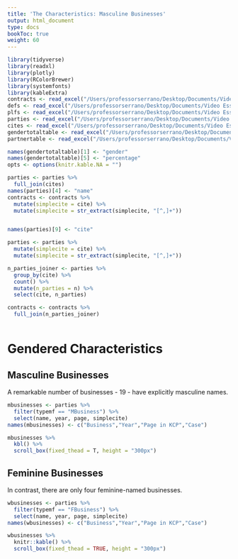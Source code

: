 ```yaml
---
title: 'The Characteristics: Masculine Businesses'
output: html_document
type: docs
bookToc: true
weight: 60
---
```



```r
library(tidyverse)
library(readxl)
library(plotly)
library(RColorBrewer) 
library(systemfonts)
library(kableExtra)
contracts <- read_excel("/Users/professorserrano/Desktop/Documents/Video Essays/Law/contracts_gender_r_2.xlsx")
defs <- read_excel("/Users/professorserrano/Desktop/Documents/Video Essays/Law/defs_r.xlsx")
plfs <- read_excel("/Users/professorserrano/Desktop/Documents/Video Essays/Law/plfs_r.xlsx")
parties <- read_excel("/Users/professorserrano/Desktop/Documents/Video Essays/Law/parties_r.xlsx")
cites <- read_excel("/Users/professorserrano/Desktop/Documents/Video Essays/Law/cites_for_contracts.xlsx")
gendertotaltable <- read_excel("/Users/professorserrano/Desktop/Documents/Video Essays/Law/gendertotaltable.xlsx")
partnertable <- read_excel("/Users/professorserrano/Desktop/Documents/Video Essays/Law/partner_table.xlsx")

names(gendertotaltable)[1] <- "gender"
names(gendertotaltable)[5] <- "percentage"
opts <- options(knitr.kable.NA = "")

parties <- parties %>%
  full_join(cites)
names(parties)[4] <- "name"
contracts <- contracts %>%
  mutate(simplecite = cite) %>%
  mutate(simplecite = str_extract(simplecite, "[^,]+"))


names(parties)[9] <- "cite"

parties <- parties %>%
  mutate(simplecite = cite) %>%
  mutate(simplecite = str_extract(simplecite, "[^,]+"))

n_parties_joiner <- parties %>%
  group_by(cite) %>%
  count() %>%
  mutate(n_parties = n) %>%
  select(cite, n_parties)

contracts <- contracts %>%
  full_join(n_parties_joiner)



```

# Gendered Characteristics

## Masculine Businesses

A remarkable number of businesses - 19 - have explicitly masculine names. 

```r
mbusinesses <- parties %>%
  filter(typemf == "MBusiness") %>%
  select(name, year, page, simplecite)
names(mbusinesses) <- c("Business","Year","Page in KCP","Case")

mbusinesses %>%
  kbl() %>%
  scroll_box(fixed_thead = T, height = "300px") 

```


## Feminine Businesses

In contrast, there are only four feminine-named businesses.

```r
wbusinesses <- parties %>%
  filter(typemf == "FBusiness") %>%
  select(name, year, page, simplecite)
names(wbusinesses) <- c("Business","Year","Page in KCP","Case")

wbusinesses %>%
  knitr::kable() %>%
  scroll_box(fixed_thead = TRUE, height = "300px") 

```